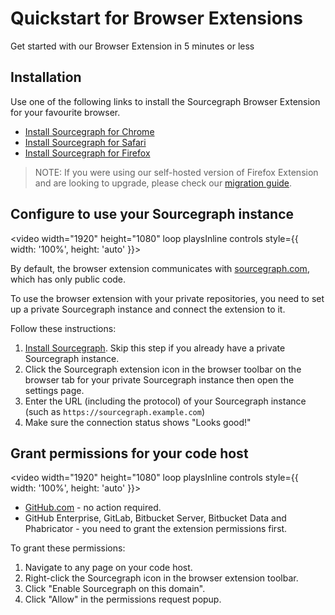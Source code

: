 # Quickstart for Browser Extensions

Get started with our Browser Extension in 5 minutes or less

## Installation

Use one of the following links to install the Sourcegraph Browser Extension for your favourite browser.

- <a href="https://chrome.google.com/webstore/detail/sourcegraph/dgjhfomjieaadpoljlnidmbgkdffpack" target="_blank">Install Sourcegraph for Chrome</a>
- <a href="https://apps.apple.com/us/app/sourcegraph-for-safari/id1543262193" target="_blank">Install Sourcegraph for Safari</a>
- <a href="https://addons.mozilla.org/en-US/firefox/addon/sourcegraph-for-firefox" target="_blank">Install Sourcegraph for Firefox</a>


>NOTE: If you were using our self-hosted version of Firefox Extension and are looking to upgrade, please check our [migration guide](../migrating_firefox_extension.md).

## Configure to use your Sourcegraph instance

<video width="1920" height="1080" loop playsInline controls style={{ width: '100%', height: 'auto' }}>
  <source src="https://storage.googleapis.com/sourcegraph-assets/code-host-integration/PrivateInstanceDark.mp4"/>
</video>

By default, the browser extension communicates with [sourcegraph.com](https://sourcegraph.com), which has only public code.

To use the browser extension with your private repositories, you need to set up a private Sourcegraph instance and connect the extension to it.

Follow these instructions:

1. [Install Sourcegraph](https://docs.sourcegraph.com/admin/install). Skip this step if you already have a private Sourcegraph instance.
2. Click the Sourcegraph extension icon in the browser toolbar on the browser tab for your private Sourcegraph instance then open the settings page.
3. Enter the URL (including the protocol) of your Sourcegraph instance (such as `https://sourcegraph.example.com`)
4. Make sure the connection status shows "Looks good!"


## Grant permissions for your code host

<video width="1920" height="1080" loop playsInline controls style={{ width: '100%', height: 'auto' }}>
  <source src="https://storage.googleapis.com/sourcegraph-assets/code-host-integration/GrantPermissionsDark.mp4"/>
</video>

- [GitHub.com](https://github.com/) - no action required.
- GitHub Enterprise, GitLab, Bitbucket Server, Bitbucket Data and Phabricator - you need to grant the extension permissions first.

To grant these permissions:

1. Navigate to any page on your code host.
2. Right-click the Sourcegraph icon in the browser extension toolbar.
3. Click "Enable Sourcegraph on this domain".
4. Click "Allow" in the permissions request popup.
